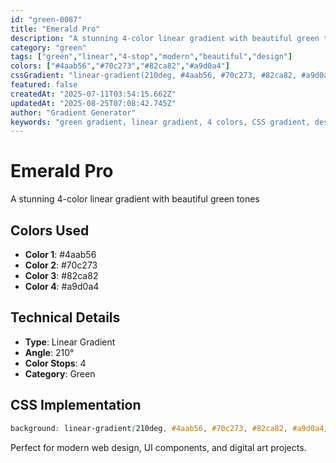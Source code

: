 ```yaml
---
id: "green-0087"
title: "Emerald Pro"
description: "A stunning 4-color linear gradient with beautiful green tones"
category: "green"
tags: ["green","linear","4-stop","modern","beautiful","design"]
colors: ["#4aab56","#70c273","#82ca82","#a9d0a4"]
cssGradient: "linear-gradient(210deg, #4aab56, #70c273, #82ca82, #a9d0a4)"
featured: false
createdAt: "2025-07-11T03:54:15.662Z"
updatedAt: "2025-08-25T07:08:42.745Z"
author: "Gradient Generator"
keywords: "green gradient, linear gradient, 4 colors, CSS gradient, design, #4aab56, #70c273, #82ca82, #a9d0a4"
---
```


# Emerald Pro

A stunning 4-color linear gradient with beautiful green tones

## Colors Used
- **Color 1**: #4aab56
- **Color 2**: #70c273
- **Color 3**: #82ca82
- **Color 4**: #a9d0a4

## Technical Details
- **Type**: Linear Gradient
- **Angle**: 210°
- **Color Stops**: 4
- **Category**: Green

## CSS Implementation
```css
background: linear-gradient(210deg, #4aab56, #70c273, #82ca82, #a9d0a4);
```

Perfect for modern web design, UI components, and digital art projects.

